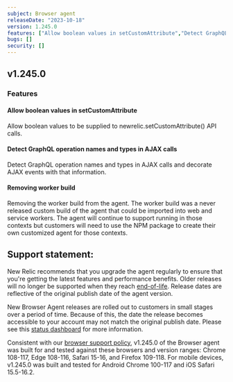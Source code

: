 ```yaml
---
subject: Browser agent
releaseDate: "2023-10-18"
version: 1.245.0
features: ["Allow boolean values in setCustomAttribute","Detect GraphQL operation names and types in AJAX calls","Removing worker build"]
bugs: []
security: []
---
```


## v1.245.0

### Features

#### Allow boolean values in setCustomAttribute

Allow boolean values to be supplied to newrelic.setCustomAttribute() API calls.

#### Detect GraphQL operation names and types in AJAX calls

Detect GraphQL operation names and types in AJAX calls and decorate AJAX events with that information.

#### Removing worker build

Removing the worker build from the agent. The worker build was a never released custom build of the agent that could be imported into web and service workers. The agent will continue to support running in those contexts but customers will need to use the NPM package to create their own customized agent for those contexts.

## Support statement:

New Relic recommends that you upgrade the agent regularly to ensure that you're getting the latest features and performance benefits. Older releases will no longer be supported when they reach [end-of-life](https://docs.newrelic.com/docs/browser/browser-monitoring/getting-started/browser-agent-eol-policy/). Release dates are reflective of the original publish date of the agent version.

New Browser Agent releases are rolled out to customers in small stages over a period of time. Because of this, the date the release becomes accessible to your account may not match the original publish date. Please see this [status dashboard](https://newrelic.github.io/newrelic-browser-agent-release/) for more information.

Consistent with our [browser support policy](https://docs.newrelic.com/docs/browser/new-relic-browser/getting-started/compatibility-requirements-browser-monitoring/#browser-types), v1.245.0 of the Browser agent was built for and tested against these browsers and version ranges: Chrome 108-117, Edge 108-116, Safari 15-16, and Firefox 109-118. For mobile devices, v1.245.0 was built and tested for Android Chrome 100-117 and iOS Safari 15.5-16.2.

